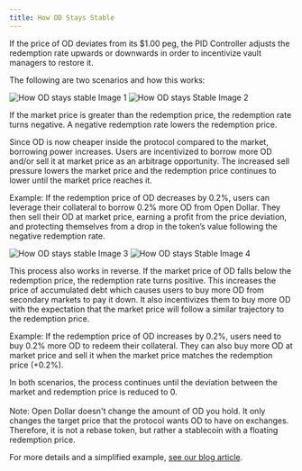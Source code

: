 ```yaml
---
title: How OD Stays Stable
---
```


If the price of OD deviates from its \$1.00 peg, the PID Controller adjusts the redemption rate upwards or downwards in order to incentivize vault managers to restore it.

The following are two scenarios and how this works:

<img src="./img/How OD stays stable Image 1.png" alt="How OD stays stable Image 1" />
<img src="./img/How OD stays Stable Image 2.png" alt="How OD stays Stable Image 2" />

If the market price is greater than the redemption price, the redemption rate turns negative. A negative redemption rate lowers the redemption price.

Since OD is now cheaper inside the protocol compared to the market, borrowing power increases. Users are incentivized to borrow more OD and/or sell it at market price as an arbitrage opportunity. The increased sell pressure lowers the market price and the redemption price continues to lower until the market price reaches it.

Example: If the redemption price of OD decreases by 0.2%, users can leverage their collateral to borrow 0.2% more OD from Open Dollar. They then sell their OD at market price, earning a profit from the price deviation, and protecting themselves from a drop in the token’s value following the negative redemption rate.

<img src="./img/How OD stays stable Image 3.png" alt="How OD stays stable Image 3" />

<img src="./img/How OD stays Stable Image 4.png" alt="How OD stays Stable Image 4" />

This process also works in reverse. If the market price of OD falls below the redemption price, the redemption rate turns positive. This increases the price of accumulated debt which causes users to buy more OD from secondary markets to pay it down. It also incentivizes them to buy more OD with the expectation that the market price will follow a similar trajectory to the redemption price.

Example: If the redemption price of OD increases by 0.2%, users need to buy 0.2% more OD to redeem their collateral. They can also buy more OD at market price and sell it when the market price matches the redemption price (+0.2%).

In both scenarios, the process continues until the deviation between the market and redemption price is reduced to 0.\
\
Note: Open Dollar doesn't change the amount of OD you hold. It only changes the target price that the protocol wants
OD to have on exchanges. Therefore, it is not a rebase token, but rather a stablecoin with a floating redemption price.

For more details and a simplified example, [see our blog article](https://www.opendollar.com/blog/control-pegged-stablecoin-mechanics-how-od-stays-stable).
